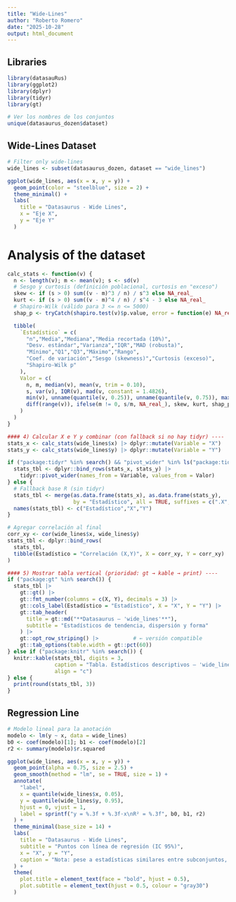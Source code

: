 ---
title: "Wide-Lines"
author: "Roberto Romero"
date: "2025-10-28"
output: html_document
---

## Libraries

```{r}
library(datasauRus)
library(ggplot2)
library(dplyr)
library(tidyr)
library(gt)

# Ver los nombres de los conjuntos
unique(datasaurus_dozen$dataset)
```

## Wide-Lines Dataset

```{r}
# Filter only wide-lines
wide_lines <- subset(datasaurus_dozen, dataset == "wide_lines")

ggplot(wide_lines, aes(x = x, y = y)) +
  geom_point(color = "steelblue", size = 2) +
  theme_minimal() +
  labs(
    title = "Datasaurus - Wide Lines",
    x = "Eje X",
    y = "Eje Y"
  )
```
# Analysis of the dataset

```{r}
calc_stats <- function(v) {
  n <- length(v); m <- mean(v); s <- sd(v)
  # Sesgo y curtosis (definición poblacional, curtosis en "exceso")
  skew <- if (s > 0) sum((v - m)^3 / n) / s^3 else NA_real_
  kurt <- if (s > 0) sum((v - m)^4 / n) / s^4 - 3 else NA_real_
  # Shapiro-Wilk (válido para 3 <= n <= 5000)
  shap_p <- tryCatch(shapiro.test(v)$p.value, error = function(e) NA_real_)

  tibble(
    `Estadístico` = c(
      "n","Media","Mediana","Media recortada (10%)",
      "Desv. estándar","Varianza","IQR","MAD (robusta)",
      "Mínimo","Q1","Q3","Máximo","Rango",
      "Coef. de variación","Sesgo (skewness)","Curtosis (exceso)",
      "Shapiro-Wilk p"
    ),
    Valor = c(
      n, m, median(v), mean(v, trim = 0.10),
      s, var(v), IQR(v), mad(v, constant = 1.4826),
      min(v), unname(quantile(v, 0.25)), unname(quantile(v, 0.75)), max(v),
      diff(range(v)), ifelse(m != 0, s/m, NA_real_), skew, kurt, shap_p
    )
  )
}

#### 4) Calcular X e Y y combinar (con fallback si no hay tidyr) ----
stats_x <- calc_stats(wide_lines$x) |> dplyr::mutate(Variable = "X")
stats_y <- calc_stats(wide_lines$y) |> dplyr::mutate(Variable = "Y")

if ("package:tidyr" %in% search() && "pivot_wider" %in% ls("package:tidyr")) {
  stats_tbl <- dplyr::bind_rows(stats_x, stats_y) |>
    tidyr::pivot_wider(names_from = Variable, values_from = Valor)
} else {
  # Fallback base R (sin tidyr)
  stats_tbl <- merge(as.data.frame(stats_x), as.data.frame(stats_y),
                     by = "Estadístico", all = TRUE, suffixes = c(".X",".Y"))
  names(stats_tbl) <- c("Estadístico","X","Y")
}

# Agregar correlación al final
corr_xy <- cor(wide_lines$x, wide_lines$y)
stats_tbl <- dplyr::bind_rows(
  stats_tbl,
  tibble(Estadístico = "Correlación (X,Y)", X = corr_xy, Y = corr_xy)
)

#### 5) Mostrar tabla vertical (prioridad: gt → kable → print) ----
if ("package:gt" %in% search()) {
  stats_tbl |>
    gt::gt() |>
    gt::fmt_number(columns = c(X, Y), decimals = 3) |>
    gt::cols_label(Estadístico = "Estadístico", X = "X", Y = "Y") |>
    gt::tab_header(
      title = gt::md("**Datasaurus — 'wide_lines'**"),
      subtitle = "Estadísticos de tendencia, dispersión y forma"
    ) |>
    gt::opt_row_striping() |>           # ← versión compatible
    gt::tab_options(table.width = gt::pct(60))
} else if ("package:knitr" %in% search()) {
  knitr::kable(stats_tbl, digits = 3,
               caption = "Tabla. Estadísticos descriptivos — 'wide_lines'",
               align = "c")
} else {
  print(round(stats_tbl, 3))
}

```


## Regression Line

```{r}
# Modelo lineal para la anotación
modelo <- lm(y ~ x, data = wide_lines)
b0 <- coef(modelo)[1]; b1 <- coef(modelo)[2]
r2 <- summary(modelo)$r.squared

ggplot(wide_lines, aes(x = x, y = y)) +
  geom_point(alpha = 0.75, size = 2.5) +
  geom_smooth(method = "lm", se = TRUE, size = 1) +
  annotate(
    "label",
    x = quantile(wide_lines$x, 0.05),
    y = quantile(wide_lines$y, 0.95),
    hjust = 0, vjust = 1,
    label = sprintf("y = %.3f + %.3f·x\nR² = %.3f", b0, b1, r2)
  ) +
  theme_minimal(base_size = 14) +
  labs(
    title = "Datasaurus - Wide Lines",
    subtitle = "Puntos con línea de regresión (IC 95%)",
    x = "X", y = "Y",
    caption = "Nota: pese a estadísticas similares entre subconjuntos, las formas difieren."
  ) +
  theme(
    plot.title = element_text(face = "bold", hjust = 0.5),
    plot.subtitle = element_text(hjust = 0.5, colour = "gray30")
  )
```


